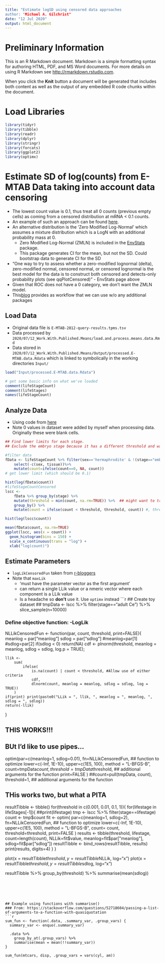 ```yaml
---
title: "Estimate logSD using censored data approaches
author: "Michael A. Gilchrist"
date: "12 Jul 2020"
output: html_document
---
```


# Preliminary Information
This is an R Markdown document. Markdown is a simple formatting syntax for authoring HTML, PDF, and MS Word documents. For more details on using R Markdown see <http://rmarkdown.rstudio.com>.

When you click the **Knit** button a document will be generated that includes both content as well as the output of any embedded R code chunks within the document. 


# Load Libraries
```r
library(tidyr)
library(tibble)
library(readr)
library(dplyr)
library(stringr)
library(forcats)
library(ggplot2)
library(optimx)
```

# Estimate SD of log(counts) from E-MTAB Data taking into account data censoring 
- The lowest count value is 0.1, thus treat all 0 counts (previous empty cells) as coming from a censored distribution at mRNA < 0.1 counts.
- An example of such an approach can be found [here](https://www.r-bloggers.com/fitting-censored-log-normal-data-2/).
- An alternative distribution is the 'Zero Modified Log-Normal' which assumes a mixture distribution which is a LogN with an additional probability mass at 0.
	- Zero Modified Log-Normal (ZMLN)  is included in the [EnvStats](http://finzi.psych.upenn.edu/R/library/EnvStats/html/ZeroModifiedLognormal.html) package.
	- This package generates CI for the mean, but not the SD.
   Could bootstrap data to generate CI for the SD
- "One way to try to assess whether a zero-modified lognormal (delta), zero-modified normal, censored normal, or censored lognormal is the best model for the data is to construct both censored and detects-only probability plots (see qqPlotCensored)" - EnvStats page above
- Given that ROC does not have a 0 category, we don't want the ZMLN model.
- This[blog](https://www.r-bloggers.com/fitting-censored-log-normal-data-2/) provides as workflow that we can use w/o any additional packages

## Load Data
- Original data file is `E-MTAB-2812-query-results.tpms.tsv`
- Data processed by `2020/07/12_Work.With.Published.Means/load.and.process.means.data.Rmd`
- Data stored in `2020/07/12_Work.With.Published.Means/Output/processed.E-MTAB.data.Rdata` which is linked to symbolically in the working directories `Input/`

```r

load("Input/processed.E-MTAB.data.Rdata")

# get some basic info on what we've loaded
comment(lifeStageCount) 
comment(lifeStages)
names(lifeStageCount)
```


## Analyze Data
- Using code from [here](https://www.r-bloggers.com/fitting-censored-log-normal-data-2/)
- Note 0 values in dataset were added by myself when processing data. 
Originally these were blank cells.
```r

## Find lower limits for each stage.
## Exclude the embryo stage because it has a different threshold and was generated using a different pipeline (mine!)

#filter data
fData <- lifeStageCount %>% filter(sex=='hermaphrodite' & !(stage=="embryo Ce"))%>%
    select(-c(sex, tissue))%>%
    mutate(count=ifelse(count==0, NA, count))
# get lower limit (which should be 0.1)

hist(log(fData$count))
#lifeStageCountCensored
lscc <-
    fData %>% group_by(stage) %>%
    mutate(threshold = min(count, na.rm=TRUE)) %>%  ## might want to try using threshold set to 1
    group_by() %>%
    mutate(count = ifelse(count < threshold, threshold, count)) #, threshold=NULL)

hist(log(lscc$count))

mean(fData$count, na.rm=TRUE)
ggplot(lscc, aes(x = count)) +
  geom_histogram(bins = 150) +
  scale_x_continuous(trans = "log") +
  xlab("log(count)")
```
## Estimate Parameters
- `logLikCensoredFun` taken from [r-bloggers](https://www.r-bloggers.com/fitting-censored-log-normal-data-2/)
- Note that `maxLik` 
	- 'must have the parameter vector as the first argument'
	- can return a single LLik value or a nmeric vector where each component is a LLik value
	- Is a headache so **don't** use it.
	Use `optimx` instead
```r


## Create toy dataset
## tmpData  <- lscc %>% filter(stage=="adult Ce") %>% slice_sample(n=10000) 

### Define objective function: -LogLik
NLLikCensoredFun <- function(par, count, threshold, print=FALSE){
    meanlog = par["meanlog"]
    sdlog = par["sdlog"]
    #meanlog=par[1]
    #sdlog=par[2]
   if(sdlog < 0) return(NA)
    cdf <-
        plnorm(threshold, meanlog = meanlog, sdlog = sdlog, log.p = TRUE);



    
    llik <-
        sum(
            ifelse(
                is.na(count) | count < threshold, #Allow use of either criteria
                cdf,
                dlnorm(count, meanlog = meanlog, sdlog = sdlog, log = TRUE))
        )
    if(print) print(paste0("LLik = ", llik, ", meanlog = ", meanlog, ", sdlog = ", sdlog))
    return(-llik)
}


## THIS WORKS!!!
## BUt I'd like to use pipes... 
optim(par=c(meanlog=1, sdlog=0.01),
      fn=NLLikCensoredFun, ## function to optimize
      lower=c(-Inf, 1E-10),
      upper=c(1E5, 100),
      method = "L-BFGS-B",
      count=tmpData$count,
      threshold=tmpData$threshold, ## additional arguments for the function
      print=FALSE
      )
      ##count=pull(tmpData, count), threshold=1, ## additional arguments for the function


## THis works two, but what a PITA
resultTibble <- tibble()
for(threshold in c(0.001, 0.01, 0.1, 1)){
    for(lifestage in lifeStages[-1]){
        ##print(lifestage)
        tmp <- lscc %>% filter(stage==lifestage)
        count <- tmp$count
        fit <-
            optim(
                par=c(meanlog=1, sdlog=2),
                fn=NLLikCensoredFun, ## function to optimize
                lower=c(-Inf, 1E-10),
                upper=c(1E5, 100),
                method = "L-BFGS-B",
                count= count,
                threshold=threshold, 
                print=FALSE
            )
        results <- tibble(threshold, lifestage, count=length(count), NLLik=fit$value, meanlog=fit$par["meanlog"], sdlog=fit$par["sdlog"])
        resultTibble <- bind_rows(resultTibble, results)
        print(results, digits=4)
    }
}


plot(x = resultTibble$threshold, y = resultTibble$NLLik, log="x")
plot(x = resultTibble$threshold, y = resultTibble$sdlog, log="x")


resultTibble %>% group_by(threshold) %>% summarise(mean(sdlog))
```





## Example using functions with summarise()
### From: https://stackoverflow.com/questions/52718604/passing-a-list-of-arguments-to-a-function-with-quasiquotation
```r
sum_fun <- function(.data, .summary_var, .group_vars) {
  summary_var <- enquo(.summary_var)

  .data %>%
    group_by_at(.group_vars) %>%
    summarise(mean = mean(!!summary_var))
}

sum_fun(mtcars, disp, .group_vars = vars(cyl, am))

```
